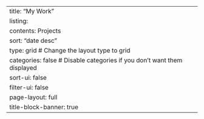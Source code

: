 
---
title: "My Work"
listing:
  contents: Projects
  sort: "date desc"
  type: grid       # Change the layout type to grid
  categories: false # Disable categories if you don't want them displayed
  sort-ui: false
  filter-ui: false
page-layout: full
title-block-banner: true
---